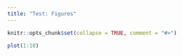 ```yaml
---
title: "Test: Figures"
---
```


```r
knitr::opts_chunk$set(collapse = TRUE, comment = "#>")
```

```r
plot(1:10)
```

